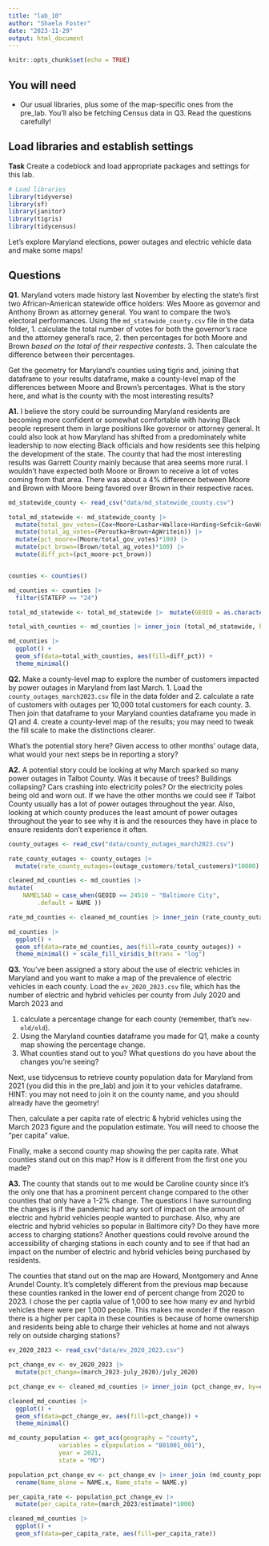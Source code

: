 ```yaml
---
title: "lab_10"
author: "Shaela Foster"
date: "2023-11-29"
output: html_document
---
```


```r
knitr::opts_chunk$set(echo = TRUE)
```

## You will need

-   Our usual libraries, plus some of the map-specific ones from the pre_lab. You'll also be fetching Census data in Q3. Read the questions carefully!

## Load libraries and establish settings

**Task** Create a codeblock and load appropriate packages and settings for this lab.

```r
# Load libraries
library(tidyverse)
library(sf)
library(janitor)
library(tigris)
library(tidycensus)
```

Let's explore Maryland elections, power outages and electric vehicle data and make some maps!

## Questions

**Q1.** Maryland voters made history last November by electing the state's first two African-American statewide office holders: Wes Moore as governor and Anthony Brown as attorney general. You want to compare the two's electoral performances. Using the `md_statewide_county.csv` file in the data folder, 
1. calculate the total number of votes for both the governor's race and the attorney general's race, 
2. then percentages for both Moore and Brown *based on the total of their respective contests*. 
3. Then calculate the difference between their percentages.

Get the geometry for Maryland's counties using tigris and, joining that dataframe to your results dataframe, make a county-level map of the differences between Moore and Brown's percentages. What is the story here, and what is the county with the most interesting results?

**A1.** I believe the story could be surrounding Maryland residents are becoming more confident or somewhat comfortable with having Black people represent them in large positions like governor or attorney general. It could also look at how Maryland has shifted from a predominately white leadership to now electing Black officials and how residents see this helping the development of the state. The county that had the most interesting results was Garrett County mainly because that area seems more rural. I wouldn't have expected both Moore or Brown to receive a lot of votes coming from that area. There was about a 4% difference between Moore and Brown with Moore being favored over Brown in their respective races.

```r
md_statewide_county <- read_csv("data/md_statewide_county.csv")

total_md_statewide <- md_statewide_county |>
  mutate(total_gov_votes=(Cox+Moore+Lashar+Wallace+Harding+Sefcik+GovWritein)) |>
  mutate(total_ag_votes=(Peroutka+Brown+AgWritein)) |>
  mutate(pct_moore=(Moore/total_gov_votes)*100) |>
  mutate(pct_brown=(Brown/total_ag_votes)*100) |>
  mutate(diff_pct=(pct_moore-pct_brown))


counties <- counties()

md_counties <- counties |>
  filter(STATEFP == "24")

total_md_statewide <- total_md_statewide |>  mutate(GEOID = as.character(GEOID))

total_with_counties <- md_counties |> inner_join (total_md_statewide, by=c("GEOID"))

md_counties |>
  ggplot() +
  geom_sf(data=total_with_counties, aes(fill=diff_pct)) +
  theme_minimal()
```


**Q2.** Make a county-level map to explore the number of customers impacted by power outages in Maryland from last March. 
1. Load the `county_outages_march2023.csv` file in the data folder and 
2. calculate a rate of customers with outages per 10,000 total customers for each county. 
3. Then join that dataframe to your Maryland counties dataframe you made in Q1 and 
4. create a county-level map of the results; you may need to tweak the fill scale to make the distinctions clearer. 

What's the potential story here? Given access to other months' outage data, what would your next steps be in reporting a story?

**A2.** A potential story could be looking at why March sparked so many power outages in Talbot County. Was it because of trees? Buildings collapsing? Cars crashing into electricity poles? Or the electricity poles being old and worn out. If we have the other months we could see if Talbot County usually has a lot of power outages throughout the year. Also, looking at which county produces the least amount of power outages throughout the year to see why it is and the resources they have in place to ensure residents don't experience it often.

```r
county_outages <- read_csv("data/county_outages_march2023.csv")

rate_county_outages <- county_outages |>
  mutate(rate_county_outages=(outage_customers/total_customers)*10000)

cleaned_md_counties <- md_counties |>
mutate(
    NAMELSAD = case_when(GEOID == 24510 ~ "Baltimore City",
        .default = NAME ))

rate_md_counties <- cleaned_md_counties |> inner_join (rate_county_outages, by=c("NAMELSAD" = "county"))

md_counties |>
  ggplot() +
  geom_sf(data=rate_md_counties, aes(fill=rate_county_outages)) +
  theme_minimal() + scale_fill_viridis_b(trans = "log")
```

**Q3.** You've been assigned a story about the use of electric vehicles in Maryland and you want to make a map of the prevalence of electric vehicles in each county. Load the `ev_2020_2023.csv` file, which has the number of electric and hybrid vehicles per county from July 2020 and March 2023 and 

1. calculate a percentage change for each county (remember, that's `new-old/old`). 
2. Using the Maryland counties dataframe you made for Q1, make a county map showing the percentage change. 
3. What counties stand out to you? What questions do you have about the changes you're seeing?

Next, use tidycensus to retrieve county population data for Maryland from 2021 (you did this in the pre_lab) and join it to your vehicles dataframe. HINT: you may not need to join it on the county name, and you should already have the geometry!

Then, calculate a per capita rate of electric & hybrid vehicles using the March 2023 figure and the population estimate. You will need to choose the "per capita" value.

Finally, make a second county map showing the per capita rate. What counties stand out on this map? How is it different from the first one you made?

**A3.** The county that stands out to me would be Caroline county since it's the only one that has a prominent percent change compared to the other counties that only have a 1-2% change. The questions I have surrounding the changes is if the pandemic had any sort of impact on the amount of electric and hybrid vehicles people wanted to purchase. Also, why are electric and hybrid vehicles so popular in Baltimore city? Do they have more access to charging stations? Another questions could revolve around the accessibility of charging stations in each county and to see if that had an impact on the number of electric and hybrid vehicles being purchased by residents. 


The counties that stand out on the map are Howard, Montgomery and Anne Arundel County. It's completely different from the previous map because these counties ranked in the lower end of percent change from 2020 to 2023. I chose the per captia value of 1,000 to see how many ev and hyrbid vehicles there were per 1,000 people. This makes me wonder if the reason there is a higher per capita in these counties is because of home ownership and residents being able to charge their vehicles at home and not always rely on outside charging stations?


```r
ev_2020_2023 <- read_csv("data/ev_2020_2023.csv")

pct_change_ev <- ev_2020_2023 |>
  mutate(pct_change=(march_2023-july_2020)/july_2020)

pct_change_ev <- cleaned_md_counties |> inner_join (pct_change_ev, by=c("NAMELSAD" = "county"))

cleaned_md_counties |>
  ggplot() +
  geom_sf(data=pct_change_ev, aes(fill=pct_change)) +
  theme_minimal()

md_county_population <- get_acs(geography = "county",
              variables = c(population = "B01001_001"),
              year = 2021,
              state = "MD")

population_pct_change_ev <- pct_change_ev |> inner_join (md_county_population, by=c("GEOID")) |>
  rename(Name_alone = NAME.x, Name_state = NAME.y)

per_capita_rate <- population_pct_change_ev |>
  mutate(per_capita_rate=(march_2023/estimate)*1000)

cleaned_md_counties |>
  ggplot() +
  geom_sf(data=per_capita_rate, aes(fill=per_capita_rate))
```
